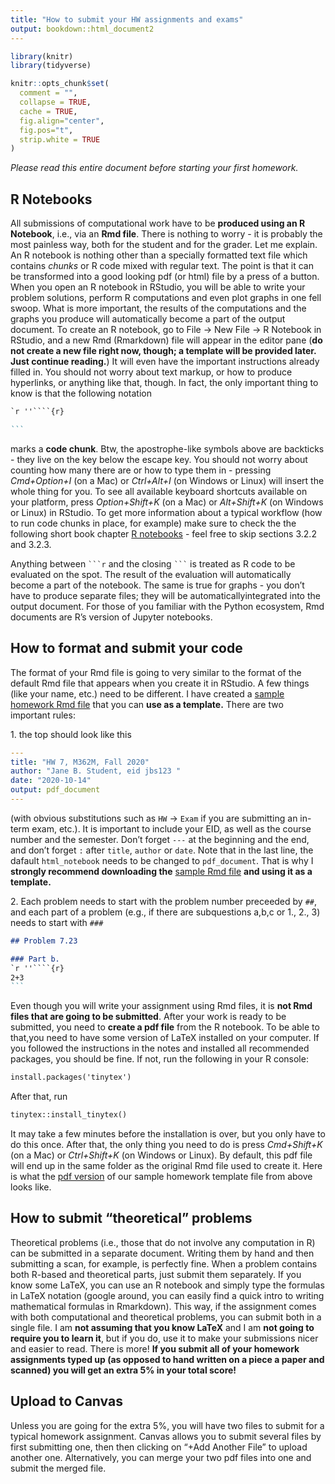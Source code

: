 ```yaml
---
title: "How to submit your HW assignments and exams"
output: bookdown::html_document2
---
```


<!-- ```{css, echo=FALSE} -->
<!-- code { -->
<!--   font-family: Consolas, "Lucida Console", Courier, monospace, monospace; -->
<!-- } -->
<!-- ``` -->

```r
library(knitr)
library(tidyverse)

knitr::opts_chunk$set(
  comment = "",
  collapse = TRUE,
  cache = TRUE,
  fig.align="center",
  fig.pos="t",
  strip.white = TRUE
)
```

*Please read this entire document before starting your first homework.*

## R Notebooks {-}

All submissions of computational work have to be **produced using an R Notebook**, i.e., via an **Rmd file**. There is nothing to worry - it is probably the most painless way, both for the student and for the grader. Let me explain. An R notebook is nothing other than a specially formatted text file which contains *chunks* or R code mixed with regular text. The point is that it can be transformed into a good looking pdf (or html) file by a press of a button. When you open an R notebook in RStudio, you will be able to write your problem solutions, perform R computations and even plot graphs in one fell swoop. What is more important, the results of the computations and the graphs you produce will automatically become a part of the output document. To create an R notebook, go to File -> New File -> R Notebook in RStudio, and a new Rmd (Rmarkdown) file will appear in the editor pane (**do not create a new file right now, though; a template will be provided later. Just continue reading.**) It will even have the important instructions already filled in. You should not worry about text markup, or how to produce hyperlinks, or anything like that, though. In fact, the only important thing to know is that the following notation 

````markdown
`r ''````{r}

```
````


marks a **code chunk**. Btw, the apostrophe-like symbols above are backticks - they live on the key below the escape key. You should not worry about counting how many there are or how to type them in - pressing *Cmd+Option+I* (on a Mac) or *Ctrl+Alt+I* (on Windows or Linux) will insert the whole thing for you. To see all available keyboard shortcuts available on your platform, press *Option+Shift+K* (on a Mac) or *Alt+Shift+K* (on Windows or Linux) in RStudio. To get more information about a typical workflow (how to run code chunks in place, for example) make sure to check the the following short book chapter [R notebooks](https://bookdown.org/yihui/rmarkdown/notebook.html) - feel free to skip sections 3.2.2 and 3.2.3.

Anything between ```` ```r```` and the closing ```` ``` ````  is treated as R code to be evaluated on the spot. The result of the evaluation will automatically become a part of the notebook. The same is true for graphs - you don't have to produce separate files; they will be automaticallyintegrated into the output document. For those of you familiar with the Python ecosystem, Rmd documents are R's version of Jupyter notebooks. 

## How to format and submit your code {-}

The format of your Rmd file is going to very similar to the format of the default Rmd file that appears when you create it in RStudio. A few things (like your name, etc.) need to be different. I have created a [sample homework Rmd file](https://gordanz.github.io/M362M/HW_template.Rmd) that you can **use as a template.** There are two important rules: 

1\. the top should look like this 
```yaml
---
title: "HW 7, M362M, Fall 2020"
author: "Jane B. Student, eid jbs123 "
date: "2020-10-14"
output: pdf_document
---
```
(with obvious substitutions such as
 `HW` -> `Exam` if you are submitting an in-term exam, etc.). It is important to include your EID, as well as the course number and the semester. Don't forget `---` at the beginning and the end, and don't forget `:` after `title`, `author` or `date`. Note that in the last line, the dafault `html_notebook` needs to be changed to `pdf_document`. That is why I **strongly recommend downloading the** [sample Rmd file](https://gordanz.github.io/M362M/HW_template.Rmd) **and using it as a template.** 


2\. Each problem needs to start with the problem number preceeded by `##`, and each part of a problem (e.g., if there are subquestions a,b,c or 1., 2., 3) needs to start with `###`

````markdown
## Problem 7.23

### Part b.
`r ''````{r}
2+3
```
````

Even though you will write your assignment using Rmd files, it is **not Rmd files that are going to be submitted**. After your work is ready to be submitted, you need to **create a pdf file** from the R notebook. To be able to that,you need to have some version of LaTeX installed on your computer. If you followed the instructions in the notes and installed all recommended packages, you should be fine. If not, run the following in your R console:

```markdown
install.packages('tinytex')
```
After that, run

```markdown
tinytex::install_tinytex()
```

It may take a few minutes before the installation is over, but you only have to do this once. After that, the only thing you need to do is press *Cmd+Shift+K* (on a Mac) or *Ctrl+Shift+K* (on Windows or Linux). By default, this pdf file will end up  in the same folder as the original Rmd file used to create it. Here is what the [pdf version](https://gordanz.github.io/M362M/HW_template.pdf) of our sample homework template file from above looks like. 

## How to submit "theoretical" problems {-}

Theoretical problems (i.e., those that do not involve any computation in R) can be submitted in a separate document. Writing them by hand and then submitting a scan, for example, is perfectly fine. When a problem contains both R-based and theoretical parts, just submit them separately. If you know some LaTeX, you can use an R notebook  and simply type the formulas in LaTeX notation (google around, you can easily find a quick intro to writing mathematical formulas in Rmarkdown). This way, if the assignment comes with both computational and theoretical problems, you can submit both in a single file. I am **not assuming that you know LaTeX** and I am **not going to require you to learn it**, but if you do, use it to make your submissions nicer and easier to read. There is more! **If you submit all of your homework assignments typed up (as opposed to hand written on a piece a paper and scanned) you will get an extra 5% in your total score! **

## Upload to Canvas {-}

Unless you are going for the extra 5%, you will have two files to submit for a typical homework assignment. Canvas allows you to submit several files by first submitting one, then then clicking on "+Add Another File" to upload another one. Alternatively, you can merge your two pdf files into one and submit the merged file. 

